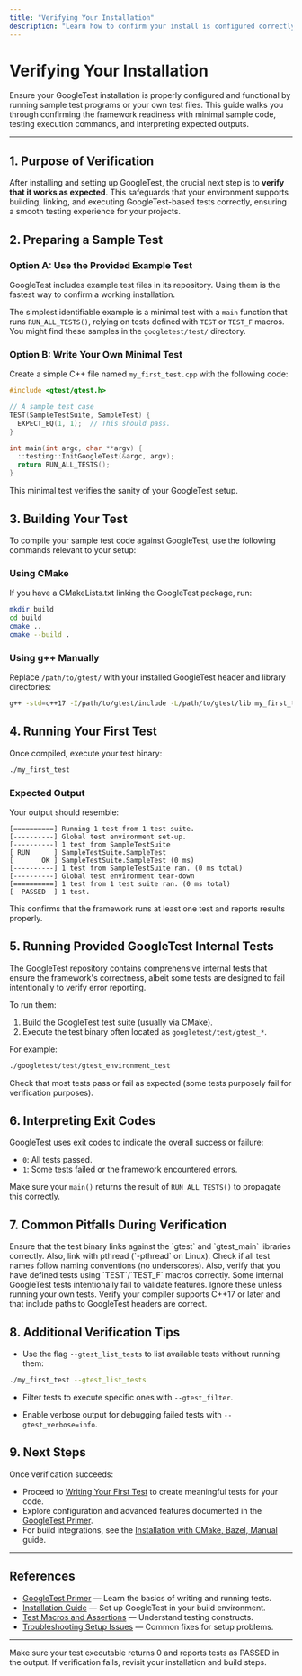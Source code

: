 ```yaml
---
title: "Verifying Your Installation"
description: "Learn how to confirm your install is configured correctly with minimal sample code and commands for a first, successful test run. This page guides you through running provided sample tests or your own test file, checking for expected output to ensure the framework is ready to use."
---
```


# Verifying Your Installation

Ensure your GoogleTest installation is properly configured and functional by running sample test programs or your own test files. This guide walks you through confirming the framework readiness with minimal sample code, testing execution commands, and interpreting expected outputs.

---

## 1. Purpose of Verification

After installing and setting up GoogleTest, the crucial next step is to **verify that it works as expected**. This safeguards that your environment supports building, linking, and executing GoogleTest-based tests correctly, ensuring a smooth testing experience for your projects.


## 2. Preparing a Sample Test

### Option A: Use the Provided Example Test
GoogleTest includes example test files in its repository. Using them is the fastest way to confirm a working installation.

The simplest identifiable example is a minimal test with a `main` function that runs `RUN_ALL_TESTS()`, relying on tests defined with `TEST` or `TEST_F` macros. You might find these samples in the `googletest/test/` directory.

### Option B: Write Your Own Minimal Test
Create a simple C++ file named `my_first_test.cpp` with the following code:

```cpp
#include <gtest/gtest.h>

// A sample test case
TEST(SampleTestSuite, SampleTest) {
  EXPECT_EQ(1, 1);  // This should pass.
}

int main(int argc, char **argv) {
  ::testing::InitGoogleTest(&argc, argv);
  return RUN_ALL_TESTS();
}
```

This minimal test verifies the sanity of your GoogleTest setup.


## 3. Building Your Test

To compile your sample test code against GoogleTest, use the following commands relevant to your setup:

### Using CMake
If you have a CMakeLists.txt linking the GoogleTest package, run:

```bash
mkdir build
cd build
cmake ..
cmake --build .
```

### Using g++ Manually
Replace `/path/to/gtest/` with your installed GoogleTest header and library directories:

```bash
g++ -std=c++17 -I/path/to/gtest/include -L/path/to/gtest/lib my_first_test.cpp -lgtest -lgtest_main -pthread -o my_first_test
```


## 4. Running Your First Test

Once compiled, execute your test binary:

```bash
./my_first_test
```

### Expected Output
Your output should resemble:

```
[==========] Running 1 test from 1 test suite.
[----------] Global test environment set-up.
[----------] 1 test from SampleTestSuite
[ RUN      ] SampleTestSuite.SampleTest
[       OK ] SampleTestSuite.SampleTest (0 ms)
[----------] 1 test from SampleTestSuite ran. (0 ms total)
[----------] Global test environment tear-down
[==========] 1 test from 1 test suite ran. (0 ms total)
[  PASSED  ] 1 test.
```

This confirms that the framework runs at least one test and reports results properly.


## 5. Running Provided GoogleTest Internal Tests

The GoogleTest repository contains comprehensive internal tests that ensure the framework's correctness, albeit some tests are designed to fail intentionally to verify error reporting.

To run them:

1. Build the GoogleTest test suite (usually via CMake).
2. Execute the test binary often located as `googletest/test/gtest_*`.

For example:

```bash
./googletest/test/gtest_environment_test
```

Check that most tests pass or fail as expected (some tests purposely fail for verification purposes).


## 6. Interpreting Exit Codes

GoogleTest uses exit codes to indicate the overall success or failure:

- `0`: All tests passed.
- `1`: Some tests failed or the framework encountered errors.

Make sure your `main()` returns the result of `RUN_ALL_TESTS()` to propagate this correctly.


## 7. Common Pitfalls During Verification

<AccordionGroup title="Troubleshooting Common Issues During Verification">
<Accordion title="Linker errors mentioning GoogleTest symbols">
Ensure that the test binary links against the `gtest` and `gtest_main` libraries correctly. Also, link with pthread (`-pthread` on Linux).
</Accordion>
<Accordion title="Test binary executes but no tests run">
Check if all test names follow naming conventions (no underscores). Also, verify that you have defined tests using `TEST`/`TEST_F` macros correctly.
</Accordion>
<Accordion title="Unexpected test failures in sample tests">
Some internal GoogleTest tests intentionally fail to validate features. Ignore these unless running your own tests.
</Accordion>
<Accordion title="Compilation errors related to C++ standard or headers">
Verify your compiler supports C++17 or later and that include paths to GoogleTest headers are correct.
</Accordion>
</AccordionGroup>


## 8. Additional Verification Tips

- Use the flag `--gtest_list_tests` to list available tests without running them:

```bash
./my_first_test --gtest_list_tests
```

- Filter tests to execute specific ones with `--gtest_filter`.

- Enable verbose output for debugging failed tests with `--gtest_verbose=info`.


## 9. Next Steps

Once verification succeeds:

- Proceed to [Writing Your First Test](/getting-started/first-tests-and-troubleshooting/writing-your-first-test) to create meaningful tests for your code.
- Explore configuration and advanced features documented in the [GoogleTest Primer](../primer.md).
- For build integrations, see the [Installation with CMake, Bazel, Manual](/getting-started/setup-and-installation/installing-with-cmake-bazel) guide.


---

## References

- [GoogleTest Primer](../primer.md) — Learn the basics of writing and running tests.
- [Installation Guide](../setup-and-installation/installing-with-cmake-bazel) — Set up GoogleTest in your build environment.
- [Test Macros and Assertions](../../api-reference/core-testing-interfaces/test-macros-assertions) — Understand testing constructs.
- [Troubleshooting Setup Issues](/getting-started/first-tests-and-troubleshooting/troubleshooting-setup-issues) — Common fixes for setup problems.


---

<Check>
Make sure your test executable returns 0 and reports tests as PASSED in the output. If verification fails, revisit your installation and build steps.
</Check>